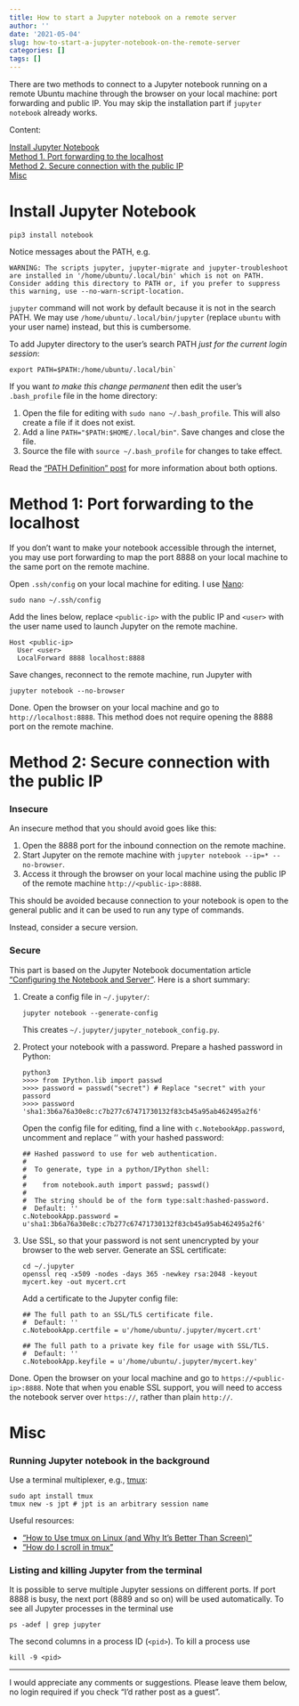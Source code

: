 ```yaml
---
title: How to start a Jupyter notebook on a remote server
author: ''
date: '2021-05-04'
slug: how-to-start-a-jupyter-notebook-on-the-remote-server
categories: []
tags: []
---
```


There are two methods to connect to a Jupyter notebook running on a remote Ubuntu machine through the browser on your local machine: port forwarding and public IP. You may skip the installation part if `jupyter notebook` already works.

Content:

[Install Jupyter Notebook](#inst)\
[Method 1. Port forwarding to the localhost](#m1)\
[Method 2. Secure connection with the public IP](#m2)\
[Misc](#tips)


# Install Jupyter Notebook{#inst}

```
pip3 install notebook
```

Notice messages about the PATH, e.g. 

```
WARNING: The scripts jupyter, jupyter-migrate and jupyter-troubleshoot are installed in '/home/ubuntu/.local/bin' which is not on PATH. 
Consider adding this directory to PATH or, if you prefer to suppress this warning, use --no-warn-script-location.
```

`jupyter` command will not work by default because it is not in the search PATH. We may use `/home/ubuntu/.local/bin/jupyter` (replace `ubuntu` with your user name) instead, but this is cumbersome. 

To add Jupyter directory to the user's search PATH *just for the current login session*:

```
export PATH=$PATH:/home/ubuntu/.local/bin`
```

If you want *to make this change permanent* then edit the user's `.bash_profile` file in the home directory: 

1. Open the file for editing with `sudo nano ~/.bash_profile`. This will also create a file if it does not exist.
2. Add a line `PATH="$PATH:$HOME/.local/bin"`. Save changes and close the file.
3. Source the file with `source ~/.bash_profile` for changes to take effect.

Read the ["PATH Definition" post](http://www.linfo.org/path_env_var.html#:~:text=PATH%20is%20an%20environmental%20variable,commands%20issued%20by%20a%20user) for more information about both options.


# Method 1: Port forwarding to the localhost{#m1}

If you don't want to make your notebook accessible through the internet, you may use port forwarding to map the port 8888 on your local machine to the same port on the remote machine.

Open `.ssh/config` on your local machine for editing. I use [Nano](https://linuxize.com/post/how-to-use-nano-text-editor/):

```
sudo nano ~/.ssh/config
```

Add the lines below, replace `<public-ip>` with the public IP and `<user>` with the user name used to launch Jupyter on the remote machine.

```
Host <public-ip>
  User <user>
  LocalForward 8888 localhost:8888
```

Save changes, reconnect to the remote machine, run Jupyter with 

```
jupyter notebook --no-browser
```

Done. Open the browser on your local machine and go to `http://localhost:8888`. This method does not require opening the 8888 port on the remote machine.



# Method 2: Secure connection with the public IP{#m2}

### Insecure

An insecure method that you should avoid goes like this:

1. Open the 8888 port for the inbound connection on the remote machine.
2. Start Jupyter on the remote machine with `jupyter notebook --ip=* --no-browser`.
3. Access it through the browser on your local machine using the public IP of the remote machine `http://<public-ip>:8888`.

This should be avoided because connection to your notebook is open to the general public and it can be used to run any type of commands. 

Instead, consider a secure version.

### Secure

This part is based on the Jupyter Notebook documentation article ["Configuring the Notebook and Server"](https://testnb.readthedocs.io/en/stable/examples/Notebook/Configuring%20the%20Notebook%20and%20Server.html). Here is a short summary:

1. Create a config file in `~/.jupyter/`:

    ```
    jupyter notebook --generate-config
    ```
    
    This creates `~/.jupyter/jupyter_notebook_config.py`.
    
2. Protect your notebook with a password. Prepare a hashed password in Python:

    ```
    python3
    >>>> from IPython.lib import passwd
    >>>> password = passwd("secret") # Replace "secret" with your passord
    >>>> password
    'sha1:3b6a76a30e8c:c7b277c67471730132f83cb45a95ab462495a2f6'
   ```
   
   Open the config file for editing, find a line with `c.NotebookApp.password`, uncomment and replace '' with your hashed password:
   
    ```
    ## Hashed password to use for web authentication.
    #
    #  To generate, type in a python/IPython shell:
    #
    #    from notebook.auth import passwd; passwd()
    #
    #  The string should be of the form type:salt:hashed-password.
    #  Default: ''
    c.NotebookApp.password = u'sha1:3b6a76a30e8c:c7b277c67471730132f83cb45a95ab462495a2f6'
   ```

3. Use SSL, so that your password is not sent unencrypted by your browser to the web server. Generate an SSL certificate:
    
    ```
    cd ~/.jupyter
    openssl req -x509 -nodes -days 365 -newkey rsa:2048 -keyout mycert.key -out mycert.crt
    ```
    
    Add a certificate to the Jupyter config file:
    
    ```
    ## The full path to an SSL/TLS certificate file.
    #  Default: ''
    c.NotebookApp.certfile = u'/home/ubuntu/.jupyter/mycert.crt'
    
    ## The full path to a private key file for usage with SSL/TLS.
    #  Default: ''
    c.NotebookApp.keyfile = u'/home/ubuntu/.jupyter/mycert.key'
    ```
    
Done. Open the browser on your local machine and go to `https://<public-ip>:8888`. Note that when you enable SSL support, you will need to access the notebook server over `https://`, rather than plain `http://`.




# Misc{#tips}

### Running Jupyter notebook in the background

Use a terminal multiplexer, e.g., [tmux](https://github.com/tmux/tmux/wiki): 

```
sudo apt install tmux
tmux new -s jpt # jpt is an arbitrary session name
```

Useful resources:

* ["How to Use tmux on Linux (and Why It's Better Than Screen)"](https://www.howtogeek.com/671422/how-to-use-tmux-on-linux-and-why-its-better-than-screen/)
* ["How do I scroll in tmux"](https://superuser.com/questions/209437/how-do-i-scroll-in-tmux)


<!-- Alternatively, append `&` to the `jupyter notebook` command to run it in the background. The process ID will get printed in the terminal. You may now continue using the terminal. -->

### Listing and killing Jupyter from the terminal

It is possible to serve multiple Jupyter sessions on different ports. If port 8888 is busy, the next port (8889 and so on) will be used automatically. To see all Jupyter processes in the terminal use

```
ps -adef | grep jupyter
```

The second columns in a process ID (`<pid>`). To kill a process use 

```
kill -9 <pid>
```

<hr>

I would appreciate any comments or suggestions. Please leave them below, no login required if you check "I'd rather post as a guest".
